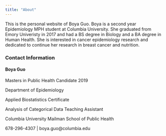 ```yaml
---
title: "About"
---
```


This is the personal website of Boya Guo. Boya is a second year Epidemiology MPH student at Columbia University. She graduated from Emory Univeristy in 2017 and had a BS degree in Biology and a BA degree in Human Health. She is interested in cancer epidemiology research and dedicated to continue her research in breast cancer and nutrition. 


### Contact Information 

#### Boya Guo
Masters in Public Health Candidate 2019

Department of Epidemiology

Applied Biostatistics Certificate

Analysis of Categorical Data Teaching Assistant

Columbia University Mailman School of Public Health

678-296-4307 | boya.guo@columbia.edu
